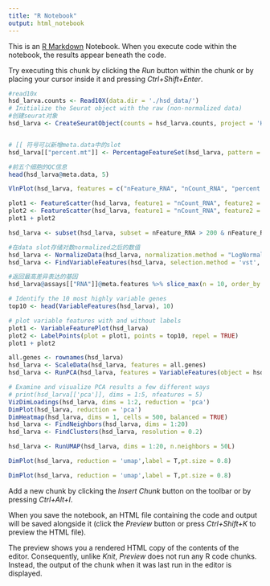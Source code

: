 ```yaml
---
title: "R Notebook"
output: html_notebook
---
```


This is an [R Markdown](http://rmarkdown.rstudio.com) Notebook. When you execute code within the notebook, the results appear beneath the code. 

Try executing this chunk by clicking the *Run* button within the chunk or by placing your cursor inside it and pressing *Ctrl+Shift+Enter*. 

```r
#read10x
hsd_larva.counts <- Read10X(data.dir = './hsd_data/')
# Initialize the Seurat object with the raw (non-normalized data)
#创建seurat对象
hsd_larva <- CreateSeuratObject(counts = hsd_larva.counts, project = 'HSD_larva',min.cells = 3, min.features = 200)


# [[ 符号可以新增meta.data中的slot
hsd_larva[["percent.mt"]] <- PercentageFeatureSet(hsd_larva, pattern = "^mt:")

#前五个细胞的QC信息
head(hsd_larva@meta.data, 5)

VlnPlot(hsd_larva, features = c("nFeature_RNA", "nCount_RNA", "percent.mt"), ncol = 3)

plot1 <- FeatureScatter(hsd_larva, feature1 = "nCount_RNA", feature2 = "percent.mt") 
plot2 <- FeatureScatter(hsd_larva, feature1 = "nCount_RNA", feature2 = "nFeature_RNA") 
plot1 + plot2
```


```r
hsd_larva <- subset(hsd_larva, subset = nFeature_RNA > 200 & nFeature_RNA < 4000 & nCount_RNA > 1000 &  nCount_RNA < 30000 & percent.mt < 25)
```

```r
#在data slot存储对数normalized之后的数值
hsd_larva <- NormalizeData(hsd_larva, normalization.method = "LogNormalize", scale.factor = 10000)
hsd_larva <- FindVariableFeatures(hsd_larva, selection.method = 'vst', nfeatures = 2000)

#返回最高差异表达的基因
hsd_larva@assays[["RNA"]]@meta.features %>% slice_max(n = 10, order_by = vst.variance.standardized)

# Identify the 10 most highly variable genes
top10 <- head(VariableFeatures(hsd_larva), 10)

# plot variable features with and without labels
plot1 <- VariableFeaturePlot(hsd_larva)
plot2 <- LabelPoints(plot = plot1, points = top10, repel = TRUE)
plot1 + plot2
```

```r
all.genes <- rownames(hsd_larva)
hsd_larva <- ScaleData(hsd_larva, features = all.genes)
hsd_larva <- RunPCA(hsd_larva, features = VariableFeatures(object = hsd_larva))

# Examine and visualize PCA results a few different ways
# print(hsd_larva[['pca']], dims = 1:5, nfeatures = 5)
VizDimLoadings(hsd_larva, dims = 1:2, reduction = 'pca')
DimPlot(hsd_larva, reduction = 'pca')
DimHeatmap(hsd_larva, dims = 1, cells = 500, balanced = TRUE)
hsd_larva <- FindNeighbors(hsd_larva, dims = 1:20)
hsd_larva <- FindClusters(hsd_larva, resolution = 0.2)

hsd_larva <- RunUMAP(hsd_larva, dims = 1:20, n.neighbors = 50L)

DimPlot(hsd_larva, reduction = 'umap',label = T,pt.size = 0.8)

DimPlot(hsd_larva, reduction = 'umap',label = T,pt.size = 0.8)
```

Add a new chunk by clicking the *Insert Chunk* button on the toolbar or by pressing *Ctrl+Alt+I*.

When you save the notebook, an HTML file containing the code and output will be saved alongside it (click the *Preview* button or press *Ctrl+Shift+K* to preview the HTML file).

The preview shows you a rendered HTML copy of the contents of the editor. Consequently, unlike *Knit*, *Preview* does not run any R code chunks. Instead, the output of the chunk when it was last run in the editor is displayed.
